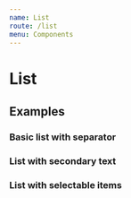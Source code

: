 ```yaml
---
name: List
route: /list
menu: Components
---
```


# List

<limel-props name="limel-list" />

## Examples

### Basic list with separator
<limel-example name="limel-example-list" /> 

### List with secondary text
<limel-example name="limel-example-list-secondary" /> 

### List with selectable items
<limel-example name="limel-example-list-selectable" /> 
